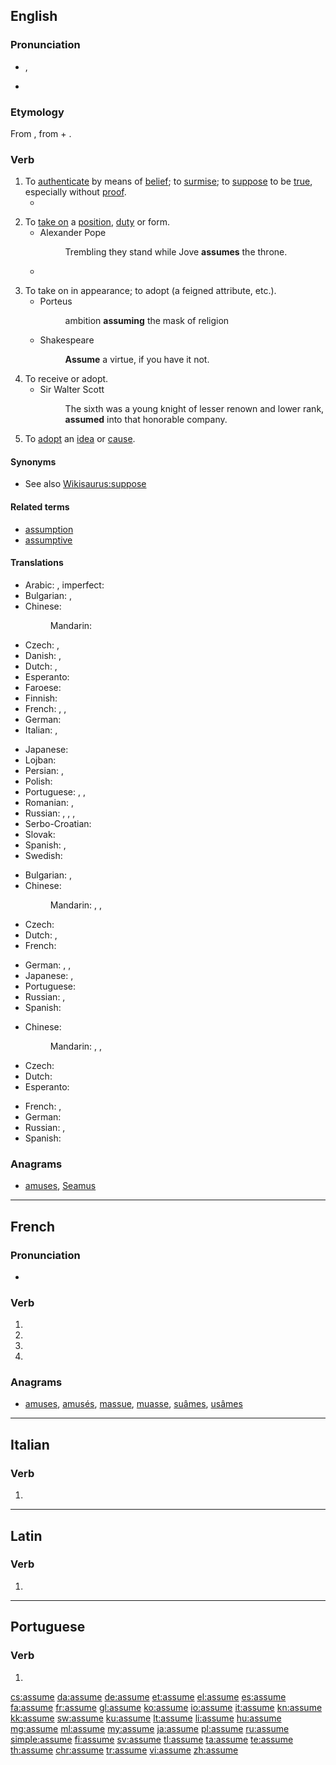 {{also|assumé}}
==English==

===Pronunciation===
* {{IPA|/əˈsuːm/|/əˈsjuːm/}}, {{IPA|/əˈʃuːm/}}
* {{audio|en-us-assume.ogg|Audio (US)}}

===Etymology===
From {{etyl|la|en}} {{term/t|la|assūmō||accept, take}}, from {{term|ad-||to, towards, at|lang=la}} + {{term/t|la|sūmō||take up, assume}}.

===Verb===
{{en-verb|assum|ing}}

# To [[authenticate]] by means of [[belief]]; to [[surmise]]; to [[suppose]] to be [[true]], especially without [[proof]].
#*{{quote-magazine|date=2013-06-14|author={{w|Jonathan Freedland}}
|volume=189|issue=1|page=18|magazine={{w|The Guardian Weekly}}
|title=[http://www.guardian.co.uk/commentisfree/2013/jun/07/obama-apple-google-facebook-tainted-prism Obama's once hip brand is now tainted]
|passage=Where we once sent love letters in a sealed envelope, or stuck photographs of our children in a family album, now such private material is despatched to servers and clouds operated by people we don't know and will never meet. Perhaps we '''assume''' that our name, address and search preferences will be viewed by some unseen pair of corporate eyes, probably not human, and don't mind that much.}}
#: {{usex|We '''assume''' that, as her parents were dentists, she knows quite a bit about dentistry.|lang=en}}
# To [[take on]] a [[position]], [[duty]] or form.
#* Alexander Pope
#*: Trembling they stand while Jove '''assumes''' the throne.
#* {{quote-news|year=2012|date=August 5|author={{w|Nathan Rabin}}
|title=[http://www.avclub.com/articles/i-love-lisa,83183/ TV: Review: THE SIMPSONS (CLASSIC): “I Love Lisa”] (season 4, episode 15; originally aired 02/11/1993)
|passage=So while Ralph generally seems to inhabit a different, more glorious and joyful universe than everyone else here his yearning and heartbreak are eminently relateable. Ralph sometimes appears to be a magically demented sprite who has '''assumed''' the form of a boy, but he’s never been more poignantly, nakedly, movingly human than he is here.}}
#: {{usex|Mr. Jones will '''assume''' the position of a lifeguard until a proper replacement is found.|lang=en}}
# To take on in appearance; to adopt (a feigned attribute, etc.).
#* Porteus
#*: ambition '''assuming''' the mask of religion
#* Shakespeare
#*: '''Assume''' a virtue, if you have it not.
# To receive or adopt.
#* Sir Walter Scott
#*: The sixth was a young knight of lesser renown and lower rank, '''assumed''' into that honorable company.
# To [[adopt]] an [[idea]] or [[cause]].

====Synonyms====
* See also [[Wikisaurus:suppose]]

====Related terms====
* [[assumption]]
* [[assumptive]]

====Translations====
{{trans-top|to suppose to be true}}
* Arabic: {{t|ar|افترض|tr=iftáraḍa}}, imperfect: {{t|ar|يفترض|tr=yaftariḍu}}
* Bulgarian: {{t+|bg|приемам|tr=priemám}}, {{t+|bg|допускам|tr=dopuskám}}
* Chinese:
*: Mandarin: {{t+|cmn|假定|tr=jiǎdìng|sc=Hani}}
* Czech: {{t+|cs|předpokládat}}, {{t|cs|domnívat se}}
* Danish: {{t|da|antage}}, {{t|da|formode}}
* Dutch: {{t+|nl|aannemen}}, {{t+|nl|veronderstellen}}
* Esperanto: {{t+|eo|supozi}}
* Faroese: {{t|fo|halda}}
* Finnish: {{t+|fi|olettaa}}
* French: {{t+|fr|supposer}}, {{t+|fr|présupposer}}, {{t+|fr|présumer}}
* German: {{t+|de|annehmen}}
* Italian: {{t+|it|presupporre}}, {{t+|it|ritenere}}
{{trans-mid}}
* Japanese: {{t|ja|仮定する|tr=かていする, katei-suru|sc=Jpan}}
* Lojban: {{t|jbo|sruma}}
* Persian: {{t+|fa|فرض کردن|tr=farz kardan}}, {{t+|fa|حدس زدن|tr=hads zadan}}
* Polish: {{t+|pl|przyjąć}}
* Portuguese: {{t+|pt|supor}}, {{t+|pt|pressupor}}, {{t+|pt|presumir}}
* Romanian: {{t+|ro|presupune}}, {{t+|ro|prepune}}
* Russian: {{t+|ru|предполагать|tr=predpolagát’|sc=Cyrl}} {{impf}}, {{t+|ru|предположить|tr=predpoložít’|sc=Cyrl}} {{pf.}}, {{t+|ru|допускать|tr=dopuskát’|sc=Cyrl}} {{impf}}, {{t+|ru|допустить|tr=dopustít’|sc=Cyrl}} {{pf.}}
* Serbo-Croatian: {{t|sh|pretpostaviti}}
* Slovak: {{t|sk|predpokladať}}
* Spanish: {{t+|es|suponer}}, {{t|es|dar por sentado}}
* Swedish: {{t+|sv|anta}}
{{trans-bottom}}

{{trans-top|take on a position}}
* Bulgarian: {{t+|bg|поемам}}, {{t+|bg|заемам}}
* Chinese:
*: Mandarin: {{t|cmn|擔任|sc=Hani}}, {{t+|cmn|担任|tr=dānrèn|sc=Hani}}, {{t+|cmn|承接|tr=chéngjiē|sc=Hani}}
* Czech: {{t|cs|zaujmout}}
* Dutch: {{t+|nl|innemen}}, {{t+|nl|aannemen}}
* French: {{t+|fr|assumer}}
{{trans-mid}}
* German: {{t+|de|annehmen}}, {{t+|de|aufnehmen}}, {{t+|de|einnehmen}}
* Japanese: {{t+|ja|負う|tr=おう, ou|sc=Jpan}}, {{t|ja|引き受ける|tr=ひきうける, hikiukeru|sc=Jpan}}
* Portuguese: {{t+|pt|assumir}}
* Russian: {{t+|ru|занимать|tr=zanimát’|sc=Cyrl}} {{impf}}, {{t+|ru|занять|tr=zanját’|sc=Cyrl}} {{pf.}}
* Spanish: {{t+|es|asumir}}
{{trans-bottom}}

{{trans-top|adopt an idea}}
* Chinese:
*: Mandarin: {{t|cmn|採納|sc=Hani}}, {{t+|cmn|采纳|tr=cǎinà|sc=Hani}}, {{t+|cmn|接受|tr=jiēshòu|sc=Hani}}
* Czech: {{t|cs|nabrat}}
* Dutch: {{t+|nl|aannemen}}
* Esperanto: {{t+|eo|akcepti}}
{{trans-mid}}
* French: {{t+|fr|adopter}}, {{t+|fr|prendre}}
* German: {{t+|de|annehmen}}
* Russian: {{t+|ru|принимать|tr=prinimát’|sc=Cyrl}} {{impf}}, {{t+|ru|принять|tr=prinját’|sc=Cyrl}} {{pf.}}
* Spanish: {{t+|es|asumir}}
{{trans-bottom}}

===Anagrams===
* [[amuses#English|amuses]], [[Seamus#English|Seamus]]

----

==French==

===Pronunciation===
* {{IPA|lang=fr|/a.sym/}}

===Verb===
{{fr-verb-form}}

# {{conjugation of|assumer||1|s|pres|ind|lang=fr}}
# {{conjugation of|assumer||3|s|pres|ind|lang=fr}}
# {{conjugation of|assumer||1|s|pres|sub|lang=fr}}
# {{conjugation of|assumer||2|s|imp|lang=fr}}

===Anagrams===
* [[amuses#French|amuses]], [[amusés#French|amusés]], [[massue#French|massue]], [[muasse#French|muasse]], [[suâmes#French|suâmes]], [[usâmes#French|usâmes]]

----

==Italian==

===Verb===
{{head|it|verb form}}

# {{conjugation of|assumere||3|s|pres|ind|lang=it}}

----

==Latin==

===Verb===
{{la-verb-form|assūme}}

# {{conjugation of|assūmō||2|s|pres|act|imp|lang=la}}

----

==Portuguese==

===Verb===
{{head|pt|verb form}}

# {{conjugation of|assumir||3|s|pres|ind|lang=pt}}

[[cs:assume]]
[[da:assume]]
[[de:assume]]
[[et:assume]]
[[el:assume]]
[[es:assume]]
[[fa:assume]]
[[fr:assume]]
[[gl:assume]]
[[ko:assume]]
[[io:assume]]
[[it:assume]]
[[kn:assume]]
[[kk:assume]]
[[sw:assume]]
[[ku:assume]]
[[lt:assume]]
[[li:assume]]
[[hu:assume]]
[[mg:assume]]
[[ml:assume]]
[[my:assume]]
[[ja:assume]]
[[pl:assume]]
[[ru:assume]]
[[simple:assume]]
[[fi:assume]]
[[sv:assume]]
[[tl:assume]]
[[ta:assume]]
[[te:assume]]
[[th:assume]]
[[chr:assume]]
[[tr:assume]]
[[vi:assume]]
[[zh:assume]]